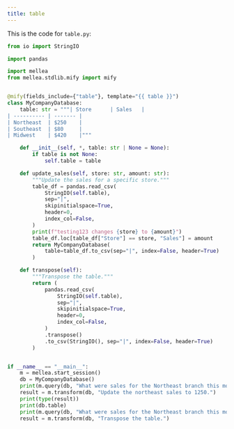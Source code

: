 ```yaml
---
title: table
---
```


This is the code for `table.py`:
<CodeGroup>

```python Python
from io import StringIO

import pandas

import mellea
from mellea.stdlib.mify import mify


@mify(fields_include={"table"}, template="{{ table }}")
class MyCompanyDatabase:
    table: str = """| Store      | Sales   |
| ---------- | ------- |
| Northeast  | $250    |
| Southeast  | $80     |
| Midwest    | $420    |"""

    def __init__(self, *, table: str | None = None):
        if table is not None:
            self.table = table

    def update_sales(self, store: str, amount: str):
        """Update the sales for a specific store."""
        table_df = pandas.read_csv(
            StringIO(self.table),
            sep="|",
            skipinitialspace=True,
            header=0,
            index_col=False,
        )
        print(f"testing123 changes {store} to {amount}")
        table_df.loc[table_df["Store"] == store, "Sales"] = amount
        return MyCompanyDatabase(
            table=table_df.to_csv(sep="|", index=False, header=True)
        )

    def transpose(self):
        """Transpose the table."""
        return (
            pandas.read_csv(
                StringIO(self.table),
                sep="|",
                skipinitialspace=True,
                header=0,
                index_col=False,
            )
            .transpose()
            .to_csv(StringIO(), sep="|", index=False, header=True)
        )


if __name__ == "__main__":
    m = mellea.start_session()
    db = MyCompanyDatabase()
    print(m.query(db, "What were sales for the Northeast branch this month?"))
    result = m.transform(db, "Update the northeast sales to 1250.")
    print(type(result))
    print(db.table)
    print(m.query(db, "What were sales for the Northeast branch this month?"))
    result = m.transform(db, "Transpose the table.")

```
</CodeGroup>
